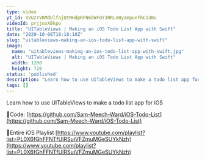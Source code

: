 ```yaml
---
type: video
yt_id: VVU2YVRMdUlfajQtMHdpRFN6bWFQY3RRLnByampueFhCa3Bv
videoId: prjjnxXBkpo
title: "UITableViews | Making an iOS Todo List App with Swift"
date: "2020-10-08T18:18:10Z"
slug: "uitableviews-making-an-ios-todo-list-app-with-swift"
image: 
  name: "uitableviews-making-an-ios-todo-list-app-with-swift.jpg"
  alt: "UITableViews | Making an iOS Todo List App with Swift"
  width: 1280
  height: 720
status: 'published'
description: "Learn how to use UITableViews to make a todo list app for iOS"
tags: []
---
```


Learn how to use UITableViews to make a todo list app for iOS

🔗Code:
[https://github.com/Sam-Meech-Ward/iOS-Todo-List](https://github.com/Sam-Meech-Ward/iOS-Todo-List)

🔗Entire iOS Playlist 
[https://www.youtube.com/playlist?list=PL0X6fGhFFNTfUIRSuiVFZmuMGeSUYkNzh](https://www.youtube.com/playlist?list=PL0X6fGhFFNTfUIRSuiVFZmuMGeSUYkNzh)


